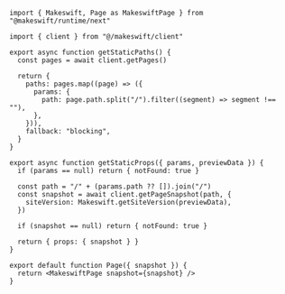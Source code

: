 ```tsx pages/[[...path]].tsx
import { Makeswift, Page as MakeswiftPage } from "@makeswift/runtime/next"

import { client } from "@/makeswift/client"

export async function getStaticPaths() {
  const pages = await client.getPages()

  return {
    paths: pages.map((page) => ({
      params: {
        path: page.path.split("/").filter((segment) => segment !== ""),
      },
    })),
    fallback: "blocking",
  }
}

export async function getStaticProps({ params, previewData }) {
  if (params == null) return { notFound: true }

  const path = "/" + (params.path ?? []).join("/")
  const snapshot = await client.getPageSnapshot(path, {
    siteVersion: Makeswift.getSiteVersion(previewData),
  })

  if (snapshot == null) return { notFound: true }

  return { props: { snapshot } }
}

export default function Page({ snapshot }) {
  return <MakeswiftPage snapshot={snapshot} />
}
```
